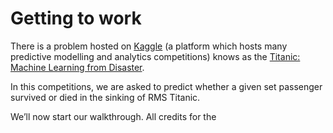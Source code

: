 # Getting to work

There is a problem hosted on [Kaggle](https://www.kaggle.com/) (a platform which hosts many predictive modelling and analytics competitions) knows as the [Titanic: Machine Learning from Disaster](https://www.kaggle.com/c/titanic). 

In this competitions, we are asked to predict whether a given set passenger survived or died in the sinking of RMS Titanic.

We'll now start our walkthrough. All credits for the 